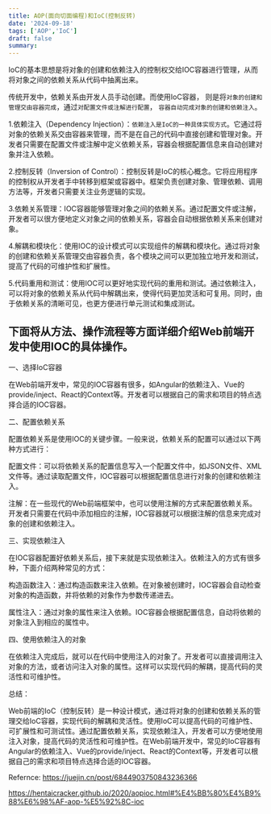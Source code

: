 ```yaml
---
title: AOP(面向切面编程)和IoC(控制反转)
date: '2024-09-18'
tags: ['AOP','IoC']
draft: false
summary: 
---
```


IoC的基本思想是将对象的创建和依赖注入的控制权交给IOC容器进行管理，从而将对象之间的依赖关系从代码中抽离出来。


传统开发中，依赖关系由开发人员手动创建。而使用IoC容器，
则是将`对象的创建和管理交由容器完成`，通过`对配置文件或注解进行配置`，
`容器自动完成对象的创建和依赖注入`。



1.依赖注入（Dependency Injection）：`依赖注入是IoC的一种具体实现方式`。它通过将对象的依赖关系交由容器来管理，而不是在自己的代码中直接创建和管理对象。开发者只需要在配置文件或注解中定义依赖关系，容器会根据配置信息来自动创建对象并注入依赖。

2.控制反转（Inversion of Control）：控制反转是IoC的核心概念。它将应用程序的控制权从开发者手中转移到框架或容器中。框架负责创建对象、管理依赖、调用方法等，开发者只需要关注业务逻辑的实现。

3.依赖关系管理：IOC容器能够管理对象之间的依赖关系。通过配置文件或注解，开发者可以很方便地定义对象之间的依赖关系，容器会自动根据依赖关系来创建对象。

4.解耦和模块化：使用IOC的设计模式可以实现组件的解耦和模块化。通过将对象的创建和依赖关系管理交由容器负责，各个模块之间可以更加独立地开发和测试，提高了代码的可维护性和扩展性。

5.代码重用和测试：使用IOC可以更好地实现代码的重用和测试。通过依赖注入，可以将对象的依赖关系从代码中解耦出来，使得代码更加灵活和可复用。同时，由于依赖关系的清晰可见，也更方便进行单元测试和集成测试。



## 下面将从方法、操作流程等方面详细介绍Web前端开发中使用IOC的具体操作。

一、选择IoC容器

在Web前端开发中，常见的IOC容器有很多，如Angular的依赖注入、Vue的provide/inject、React的Context等。开发者可以根据自己的需求和项目的特点选择合适的IOC容器。

二、配置依赖关系

配置依赖关系是使用IOC的关键步骤。一般来说，依赖关系的配置可以通过以下两种方式进行：

配置文件：可以将依赖关系的配置信息写入一个配置文件中，如JSON文件、XML文件等。通过读取配置文件，IOC容器可以根据配置信息进行对象的创建和依赖注入。

注解：在一些现代的Web前端框架中，也可以使用注解的方式来配置依赖关系。开发者只需要在代码中添加相应的注解，IOC容器就可以根据注解的信息来完成对象的创建和依赖注入。

三、实现依赖注入

在IOC容器配置好依赖关系后，接下来就是实现依赖注入。依赖注入的方式有很多种，下面介绍两种常见的方式：

构造函数注入：通过构造函数来注入依赖。在对象被创建时，IOC容器会自动检查对象的构造函数，并将依赖的对象作为参数传递进去。

属性注入：通过对象的属性来注入依赖。IOC容器会根据配置信息，自动将依赖的对象注入到相应的属性中。

四、使用依赖注入的对象

在依赖注入完成后，就可以在代码中使用注入的对象了。开发者可以直接调用注入对象的方法，或者访问注入对象的属性。这样可以实现代码的解耦，提高代码的灵活性和可维护性。

总结：

Web前端的IoC（控制反转）是一种设计模式，通过将对象的创建和依赖关系的管理交给IoC容器，实现代码的解耦和灵活性。使用IoC可以提高代码的可维护性、可扩展性和可测试性。通过配置依赖关系，实现依赖注入，开发者可以方便地使用注入对象，提高代码的灵活性和可维护性。在Web前端开发中，常见的IoC容器有Angular的依赖注入、Vue的provide/inject、React的Context等，开发者可以根据自己的需求和项目特点选择合适的IOC容器。




Refernce:
https://juejin.cn/post/6844903750843236366

https://hentaicracker.github.io/2020/aopioc.html#%E4%BB%80%E4%B9%88%E6%98%AF-aop-%E5%92%8C-ioc